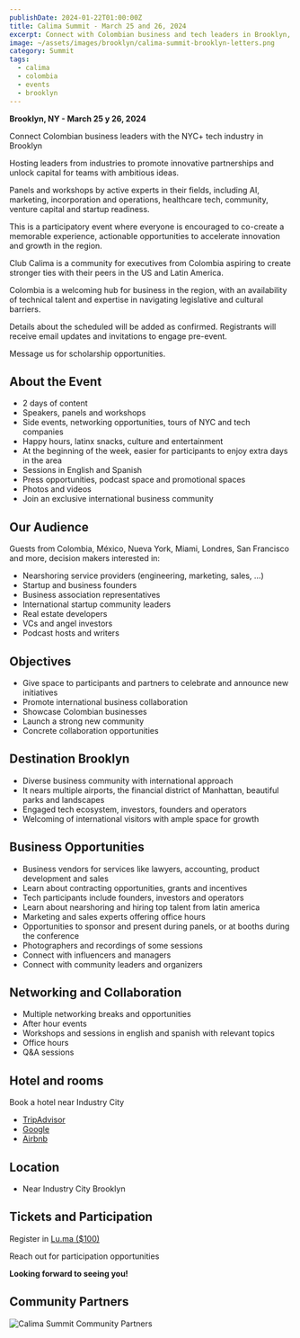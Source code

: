 ```yaml
---
publishDate: 2024-01-22T01:00:00Z
title: Calima Summit - March 25 and 26, 2024
excerpt: Connect with Colombian business and tech leaders in Brooklyn, NY
image: ~/assets/images/brooklyn/calima-summit-brooklyn-letters.png
category: Summit
tags:
  - calima
  - colombia
  - events
  - brooklyn
---
```


**Brooklyn, NY - March 25 y 26, 2024**

Connect Colombian business leaders with the NYC+ tech industry in Brooklyn

Hosting leaders from industries to promote innovative partnerships and
unlock capital for teams with ambitious ideas.

​Panels and workshops by active experts in their fields, including AI,
marketing, incorporation and operations, healthcare tech, community, venture
capital and startup readiness.

​This is a participatory event where everyone is encouraged to co-create a
memorable experience, actionable opportunities to accelerate innovation and
growth in the region.

​Club Calima is a community for executives from Colombia aspiring to create
stronger ties with their peers in the US and Latin America.

​Colombia is a welcoming hub for business in the region, with an availability of
technical talent and expertise in navigating legislative and cultural barriers.

​Details about the scheduled will be added as confirmed.
Registrants will receive email updates and invitations to engage pre-event.

​Message us for scholarship opportunities.

## About the Event

- 2 days of content
- Speakers, panels and workshops
- Side events, networking opportunities, tours of NYC and tech companies
- Happy hours, latinx snacks, culture and entertainment
- At the beginning of the week, easier for participants to enjoy extra days in the area
- Sessions in English and Spanish
- Press opportunities, podcast space and promotional spaces
- Photos and videos
- Join an exclusive international business community

## Our Audience

Guests from Colombia, México, Nueva York, Miami, Londres, San Francisco and more, decision makers interested in:

- Nearshoring service providers (engineering, marketing, sales, …)
- Startup and business founders
- Business association representatives
- International startup community leaders
- Real estate developers
- VCs and angel investors
- Podcast hosts and writers

## Objectives

- Give space to participants and partners to celebrate and announce new initiatives
- Promote international business collaboration
- Showcase Colombian businesses
- Launch a strong new community
- Concrete collaboration opportunities

## Destination Brooklyn

- Diverse business community with international approach
- It nears multiple airports, the financial district of Manhattan, beautiful parks and landscapes
- Engaged tech ecosystem, investors, founders and operators
- Welcoming of international visitors with ample space for growth


## Business Opportunities
- Business vendors for services like lawyers, accounting, product development and sales
- Learn about contracting opportunities, grants and incentives
- Tech participants include founders, investors and operators
- Learn about nearshoring and hiring top talent from latin america
- Marketing and sales experts offering office hours
- Opportunities to sponsor and present during panels, or at booths during the conference
- Photographers and recordings of some sessions
- Connect with influencers and managers
- Connect with community leaders and organizers

## Networking and Collaboration
- Multiple networking breaks and opportunities
- After hour events
- Workshops and sessions in english and spanish with relevant topics
- Office hours
- Q&A sessions

## Hotel and rooms

Book a hotel near Industry City
- [TripAdvisor](https://www.tripadvisor.com/HotelsNear-g60827-d12704878-Industry_City-Brooklyn_New_York.html)
- [Google](https://www.google.com/search?q=hotels+near+industry+city++march+24+-+26)
- [Airbnb](https://www.airbnb.com/brooklyn-ny/stays)

## Location

- Near Industry City Brooklyn

## Tickets and Participation

Register in [Lu.ma ($100)](https://lu.ma/calimajc2024)

Reach out for participation opportunities

**Looking forward to seeing you!**

## Community Partners

![Calima Summit Community Partners](~/assets/images/brooklyn/brooklyn-summit-calima-sponsors.png)
